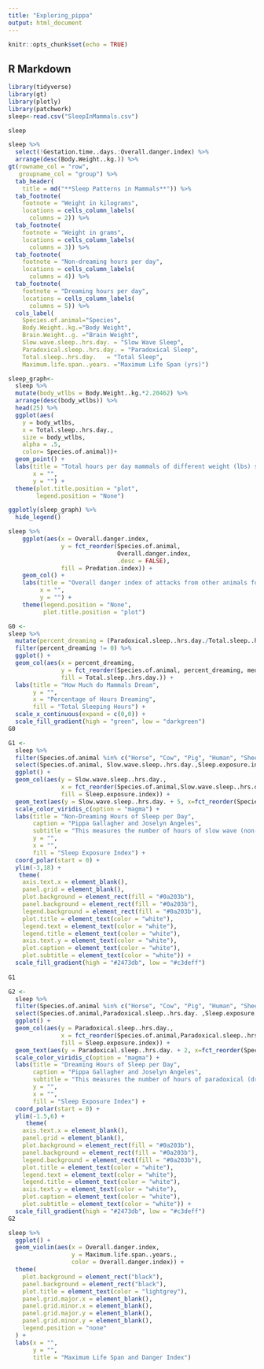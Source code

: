 ```yaml
---
title: "Exploring_pippa"
output: html_document
---
```


```r
knitr::opts_chunk$set(echo = TRUE)
```

## R Markdown

```r
library(tidyverse)
library(gt)
library(plotly)
library(patchwork)
sleep<-read.csv("SleepInMammals.csv")
```

```r
sleep
```


```r
sleep %>% 
  select(!Gestation.time..days.:Overall.danger.index) %>% 
  arrange(desc(Body.Weight..kg.)) %>% 
gt(rowname_col = "row",
   groupname_col = "group") %>% 
  tab_header(
    title = md("**Sleep Patterns in Mammals**")) %>% 
  tab_footnote(
    footnote = "Weight in kilograms", 
    locations = cells_column_labels(
      columns = 2)) %>% 
  tab_footnote(
    footnote = "Weight in grams",
    locations = cells_column_labels(
      columns = 3)) %>%
  tab_footnote(
    footnote = "Non-dreaming hours per day",
    locations = cells_column_labels(
      columns = 4)) %>%
  tab_footnote(
    footnote = "Dreaming hours per day",
    locations = cells_column_labels(
      columns = 5)) %>% 
  cols_label(
    Species.of.animal="Species",
    Body.Weight..kg.="Body Weight",
    Brain.Weight..g. ="Brain Weight",
    Slow.wave.sleep..hrs.day. = "Slow Wave Sleep",
    Paradoxical.sleep..hrs.day. = "Paradoxical Sleep",
    Total.sleep..hrs.day.	= "Total Sleep",
    Maximum.life.span..years. ="Maximum Life Span (yrs)")
```

```r
sleep_graph<-
  sleep %>% 
  mutate(body_wtlbs = Body.Weight..kg.*2.20462) %>%  
  arrange(desc(body_wtlbs)) %>% 
  head(25) %>% 
  ggplot(aes(
    y = body_wtlbs, 
    x = Total.sleep..hrs.day.,
    size = body_wtlbs,
    alpha = .5,
    color= Species.of.animal))+
  geom_point() +
  labs(title = "Total hours per day mammals of different weight (lbs) sleep",
       x = "",
       y = "") +
  theme(plot.title.position = "plot",
        legend.position = "None") 

ggplotly(sleep_graph) %>% 
  hide_legend()
```

```r
sleep %>% 
    ggplot(aes(x = Overall.danger.index,
               y = fct_reorder(Species.of.animal,
                               Overall.danger.index,
                               .desc = FALSE),
               fill = Predation.index)) +
    geom_col() +
    labs(title = "Overall danger index of attacks from other animals for mammals",
         x = "",
         y = "") +
    theme(legend.position = "None",
          plot.title.position = "plot")
```

```r
G0 <-
sleep %>% 
  mutate(percent_dreaming = (Paradoxical.sleep..hrs.day./Total.sleep..hrs.day.) * 100) %>% 
  filter(percent_dreaming != 0) %>% 
  ggplot() +
  geom_col(aes(x = percent_dreaming, 
               y = fct_reorder(Species.of.animal, percent_dreaming, median),
               fill = Total.sleep..hrs.day.)) +
  labs(title = "How Much do Mammals Dream",
       y = "",
       x = "Percentage of Hours Dreaming",
       fill = "Total Sleeping Hours") +
  scale_x_continuous(expand = c(0,0)) +
  scale_fill_gradient(high = "green", low = "darkgreen")
G0

```

```r
G1 <-
  sleep %>% 
  filter(Species.of.animal %in% c("Horse", "Cow", "Pig", "Human", "Sheep", "Chimpanzee", "Goat", "Baboon", "Red fox", "Cat", "Rabbit", "Rat", "Ground squirrel", "Mouse")) %>% 
  select(Species.of.animal, Slow.wave.sleep..hrs.day.,Sleep.exposure.index) %>% 
  ggplot() +
  geom_col(aes(y = Slow.wave.sleep..hrs.day., 
               x = fct_reorder(Species.of.animal,Slow.wave.sleep..hrs.day.,median),
               fill = Sleep.exposure.index)) +
  geom_text(aes(y = Slow.wave.sleep..hrs.day. + 5, x=fct_reorder(Species.of.animal,Slow.wave.sleep..hrs.day.,median), label= Species.of.animal), color="white", fontface="bold",alpha=0.6, size= 2.5, inherit.aes = FALSE ) +
  scale_color_viridis_c(option = "magma") +
  labs(title = "Non-Dreaming Hours of Sleep per Day",
       caption = "Pippa Gallagher and Joselyn Angeles",
       subtitle = "This measures the number of hours of slow wave (non-dreaming) sleep each mammal, on avergae, has each night. The Sleep Measure Index determines how vulnerabel the mammal is when sleeping, with 1 being the least vulnerbale and 5 the most.",
       y = "",
       x = "",
       fill = "Sleep Exposure Index") +
  coord_polar(start = 0) +
  ylim(-3,18) +
   theme(
    axis.text.x = element_blank(),
    panel.grid = element_blank(),
    plot.background = element_rect(fill = "#0a203b"),
    panel.background = element_rect(fill = "#0a203b"),
    legend.background = element_rect(fill = "#0a203b"),
    plot.title = element_text(color = "white"),
    legend.text = element_text(color = "white"),
    legend.title = element_text(color = "white"),
    axis.text.y = element_text(color = "white"),
    plot.caption = element_text(color = "white"),
    plot.subtitle = element_text(color = "white")) +
  scale_fill_gradient(high = "#2473db", low = "#c3deff")
  
G1
```


```r
G2 <-
  sleep %>% 
  filter(Species.of.animal %in% c("Horse", "Cow", "Pig", "Human", "Sheep", "Chimpanzee", "Goat", "Baboon", "Red fox", "Cat", "Rabbit", "Rat", "Ground squirrel", "Mouse")) %>% 
  select(Species.of.animal,Paradoxical.sleep..hrs.day. ,Sleep.exposure.index) %>% 
  ggplot() +
  geom_col(aes(y = Paradoxical.sleep..hrs.day., 
               x = fct_reorder(Species.of.animal,Paradoxical.sleep..hrs.day.,median),
               fill = Sleep.exposure.index)) +
  geom_text(aes(y = Paradoxical.sleep..hrs.day. + 2, x=fct_reorder(Species.of.animal,Paradoxical.sleep..hrs.day.,median), label= Species.of.animal), color="white", fontface="bold",alpha=0.6, size=2.5, inherit.aes = FALSE ) +
  scale_color_viridis_c(option = "magma") +
  labs(title = "Dreaming Hours of Sleep per Day",
       caption = "Pippa Gallagher and Joselyn Angeles",
       subtitle = "This measures the number of hours of paradoxical (dreaming) sleep each mammal, on avergae, has each night. The Sleep Measure Index determines how vulnerabel the mammal is when sleeping, with 1 being the least vulnerbale and 5 the most.",
       y = "",
       x = "",
       fill = "Sleep Exposure Index") +
  coord_polar(start = 0) +
  ylim(-1.5,6) +
     theme(
    axis.text.x = element_blank(),
    panel.grid = element_blank(),
    plot.background = element_rect(fill = "#0a203b"),
    panel.background = element_rect(fill = "#0a203b"),
    legend.background = element_rect(fill = "#0a203b"),
    plot.title = element_text(color = "white"),
    legend.text = element_text(color = "white"),
    legend.title = element_text(color = "white"),
    axis.text.y = element_text(color = "white"),
    plot.caption = element_text(color = "white"),
    plot.subtitle = element_text(color = "white")) +
  scale_fill_gradient(high = "#2473db", low = "#c3deff")
G2

```


```r
sleep %>% 
  ggplot() +
  geom_violin(aes(x = Overall.danger.index,
                  y = Maximum.life.span..years.,
                  color = Overall.danger.index)) +
  theme(
    plot.background = element_rect("black"),
    panel.background = element_rect("black"),
    plot.title = element_text(color = "lightgrey"),
    panel.grid.major.x = element_blank(),
    panel.grid.minor.x = element_blank(),
    panel.grid.major.y = element_blank(),
    panel.grid.minor.y = element_blank(),
    legend.position = "none"
  ) +
  labs(x = "",
       y = "",
       title = "Maximum Life Span and Danger Index")
  
```







